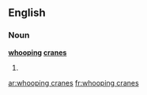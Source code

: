 ==English==

===Noun===
'''[[whooping]] [[crane]]s'''

# {{plural of|[[whooping crane]]}}

[[ar:whooping cranes]]
[[fr:whooping cranes]]